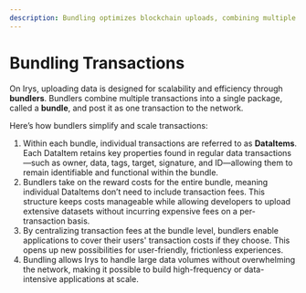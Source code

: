 ```yaml
---
description: Bundling optimizes blockchain uploads, combining multiple data transactions to reduce costs and support scalability for Web3.
---
```


# Bundling Transactions

On Irys, uploading data is designed for scalability and efficiency through **bundlers**. Bundlers combine multiple transactions into a single package, called a **bundle**, and post it as one transaction to the network.

Here’s how bundlers simplify and scale transactions:

1. Within each bundle, individual transactions are referred to as **DataItems**. Each DataItem retains key properties found in regular data transactions—such as owner, data, tags, target, signature, and ID—allowing them to remain identifiable and functional within the bundle.
2. Bundlers take on the reward costs for the entire bundle, meaning individual DataItems don’t need to include transaction fees. This structure keeps costs manageable while allowing developers to upload extensive datasets without incurring expensive fees on a per-transaction basis.
3. By centralizing transaction fees at the bundle level, bundlers enable applications to cover their users' transaction costs if they choose. This opens up new possibilities for user-friendly, frictionless experiences.
4. Bundling allows Irys to handle large data volumes without overwhelming the network, making it possible to build high-frequency or data-intensive applications at scale.
